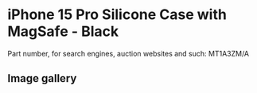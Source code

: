 # iPhone 15 Pro Silicone Case with MagSafe - Black

Part number, for search engines, auction websites and such: MT1A3ZM/A

## Image gallery

<div style={{ width: "768px" }}>
  <GalleryComponent
    images={[
      {
        original: "/everysource/MT1A3",
        thumbnail: "/everypreview/MT1A3",
      },
      {
        original: "/everysource/MT1A3_AV1",
        thumbnail: "/everypreview/MT1A3_AV1",
      },
      {
        original: "/everysource/MT1A3_AV2",
        thumbnail: "/everypreview/MT1A3_AV2",
      },
      {
        original: "/everysource/MT1A3_AV3",
        thumbnail: "/everypreview/MT1A3_AV3",
      },
      {
        original: "/everysource/MT1A3_AV4",
        thumbnail: "/everypreview/MT1A3_AV4",
      },
      {
        original: "/everysource/MT1A3_AV5",
        thumbnail: "/everypreview/MT1A3_AV5",
      }
    ]}
  />
</div>